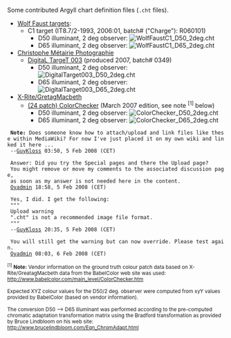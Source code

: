 Some contributed Argyll chart definition files (<code>.cht</code> files).

* [http://www.targets.coloraid.de/ Wolf Faust targets]:
** C1 target (IT8.7/2-1993, 2006:01, batch# ("Charge"): R060101)
*** D50 illuminant, 2 deg observer: [[Image:WolfFaustC1_D50_2deg.cht]]
*** D65 illuminant, 2 deg observer: [[Image:WolfFaustC1_D65_2deg.cht ]]
* [http://www.christophe-metairie-photographie.com Christophe Métairie Photographie]
** [http://pagesperso-orange.fr/christophe.metairie.photographie/eng%20digital%20target.html#The%20DigitaL%20TargeT DigitaL TargeT 003] (produced 2007, batch# 0349)
*** D50 illuminant, 2 deg observer: [[Image:DigitalTarget003_D50_2deg.cht]]
*** D65 illuminant, 2 deg observer: [[Image:DigitalTarget003_D65_2deg.cht]]
* [http://www.xrite.com/product_overview.aspx?ID=820&Action=Specifications X-Rite/GretagMacbeth]
** [http://www.babelcolor.com/main_level/ColorChecker.htm (24 patch) ColorChecker] (March 2007 edition, see note <sup>[1]</sup> below)
*** D50 illuminant, 2 deg observer: [[Image:ColorChecker_D50_2deg.cht]]
*** D65 illuminant, 2 deg observer: [[Image:ColorChecker_D65_2deg.cht]]

  '''Note:''' Does someone know how to attach/upload and link files like these within MediaWiki? For now I've just placed it on my own wiki and linked it here ...
  --[[User:GuyKloss|GuyKloss]] 03:50, 5 Feb 2008 (CET)

  Answer: Did you try the Special pages and there the Upload page? 
  You might remove or move my comments to the associated discussion page, 
  as soon as my answer is not needed here in the content.
  [[User:Oyadmin|Oyadmin]] 18:58, 5 Feb 2008 (CET)

  Yes, I did. I get the following:
  """
  Upload warning
  ".cht" is not a recommended image file format.
  """
  --[[User:GuyKloss|GuyKloss]] 20:35, 5 Feb 2008 (CET)

  You will still get the warning but can now override. Please test again.
  [[User:Oyadmin|Oyadmin]] 08:03, 6 Feb 2008 (CET)

<small><sup>[1]</sup> '''Note:''' Vendor information on the ground truth colour patch data based on X-Rite/GreatagMacbeth data from the BabelColor web site was used: http://www.babelcolor.com/main_level/ColorChecker.htm

Expected XYZ colour values for the D50/2 deg. observer were computed from xyY values provided by BabelColor (based on vendor information).

The conversion D50 --> D65 illuminant was performed according to the pre-computed chromatic adaptation transformation matrix using the Bradford transformation as provided by Bruce Lindbloom on his web site: http://www.brucelindbloom.com/Eqn_ChromAdapt.html
</small>
